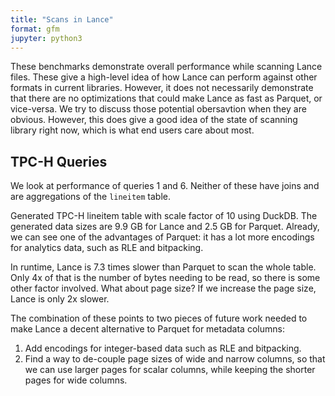 ```yaml
---
title: "Scans in Lance"
format: gfm
jupyter: python3
---
```


These benchmarks demonstrate overall performance while scanning Lance files. These give a high-level idea of how Lance can perform against other formats in current libraries. However, it does not necessarily demonstrate that there are no optimizations that could make Lance as fast as Parquet, or vice-versa. We try to discuss those potential obersavtion when they are obvious. However, this does give a good idea of the state of scanning library right now, which is what end users care about most.


## TPC-H Queries

We look at performance of queries 1 and 6. Neither of these have joins and are aggregations of the `lineitem` table.

Generated TPC-H lineitem table with scale factor of 10 using DuckDB. The generated data sizes are 9.9 GB for Lance and 2.5 GB for Parquet. Already, we can see one of the advantages of Parquet: it has a lot more encodings for analytics data, such as RLE and bitpacking.

In runtime, Lance is 7.3 times slower than Parquet to scan the whole table. Only 4x of that is the number of bytes needing to be read, so there is some other factor involved. What about page size? If we increase the page size, Lance is only 2x slower.

The combination of these points to two pieces of future work needed to make Lance a decent alternative to Parquet for metadata columns:

1. Add encodings for integer-based data such as RLE and bitpacking.
2. Find a way to de-couple page sizes of wide and narrow columns, so that we can use larger pages for scalar columns, while keeping the shorter pages for wide columns.
